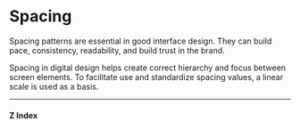 
<Meta title="Tokens/Spacing" />

# Spacing

Spacing patterns are essential in good interface design. They can build pace, consistency, readability, and build trust in the brand.

Spacing in digital design helps create correct hierarchy and focus between screen elements. To facilitate use and standardize spacing values, a linear scale is used as a basis.

<TokensGrid tokens={Spacing.spaces} hasRemValue spacing />

---

#### Z Index

<TokensGrid tokens={Spacing.zIndices} />
